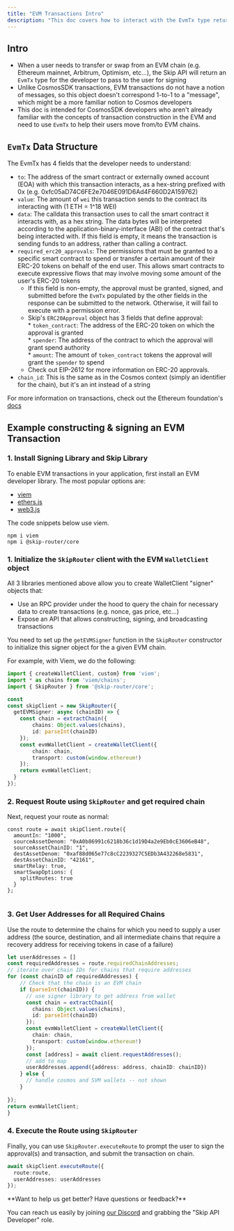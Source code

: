 ```yaml
---
title: "EVM Transactions Intro"
description: "This doc covers how to interact with the EvmTx type returned by the Skip API"
---
```


## Intro

* When a user needs to transfer or swap from an EVM chain (e.g. Ethereum mainnet, Arbitrum, Optimism, etc...), the Skip API will return an `EvmTx` type for the developer to pass to the user for signing
* Unlike CosmosSDK transactions, EVM transactions do not have a notion of messages, so this object doesn't correspond 1-to-1 to a "message", which might be a more familiar notion to Cosmos developers
* This doc is intended for CosmosSDK developers who aren't already familiar with the concepts of transaction construction in the EVM and need to use `EvmTx` to help their users move from/to EVM chains.

## `EvmTx` Data Structure

The EvmTx has 4 fields that the developer needs to understand: 

* `to`: The address of the smart contract or externally owned account (EOA) with which this transaction interacts, as a hex-string prefixed with 0x (e.g. 0xfc05aD74C6FE2e7046E091D6Ad4F660D2A159762)
* `value`: The amount of `wei` this transaction sends to the contract its interacting with (1 ETH = 1^18 WEI)
* `data`: The calldata this transaction uses to call the smart contract it interacts with, as a hex string. The data bytes will be interpreted according to the application-binary-interface (ABI) of the contract that's being interacted with. If this field is empty, it means the transaction is sending funds to an address, rather than calling a contract.
* `required_erc20_approvals`: The permissions that must be granted to a specific smart contract to spend or transfer a certain amount of their ERC-20 tokens on behalf of the end user. This allows smart contracts to execute expressive flows that may involve moving some amount of the user's ERC-20 tokens  
   * If this field is non-empty, the approval must be granted, signed, and submitted before the `EvmTx` populated by the other fields in the response can be submitted to the network. Otherwise, it will fail to execute with a permission error.  
   * Skip's `ERC20Approval` object has 3 fields that define approval:  
         * `token_contract`: The address of the ERC-20 token on which the approval is granted  
         * `spender`: The address of the contract to which the approval will grant spend authority  
         * `amount`: The amount of `token_contract` tokens the approval will grant the `spender` to spend  
   * Check out EIP-2612 for more information on ERC-20 approvals.
* `chain_id`: This is the same as in the Cosmos context (simply an identifier for the chain), but it's an int instead of a string

For more information on transactions, check out the Ethereum foundation's [docs](https://ethereum.org/en/developers/docs/transactions/)

## Example constructing & signing an EVM Transaction

### 1\. Install Signing Library and Skip Library

To enable EVM transactions in your application, first install an EVM developer library. The most popular options are:

* [viem](https://viem.sh/)
* [ethers.js](https://docs.ethers.org/v5/)
* [web3.js](https://web3js.readthedocs.io/en/v1.10.0/)

The code snippets below use viem. 



```Shell Shell
npm i viem
npm i @skip-router/core
```

### 1\. Initialize the `SkipRouter` client with the EVM `WalletClient` object

All 3 libraries mentioned above allow you to create WalletClient "signer" objects that: 

* Use an RPC provider under the hood to query the chain for necessary data to create transactions (e.g. nonce, gas price, etc...)
* Expose an API that allows constructing, signing, and broadcasting transactions

You need to set up the `getEVMSigner` function in the `SkipRouter` constructor to initialize this signer object for the a given EVM chain.

For example, with Viem, we do the following: 



```TypeScript TypeScript
import { createWalletClient, custom} from 'viem';
import * as chains from 'viem/chains';
import { SkipRouter } from '@skip-router/core';

const 
const skipClient = new SkipRouter({
  getEVMSigner: async (chainID) => {
    const chain = extractChain({
  		chains: Object.values(chains), 
  		id: parseInt(chainID)
    });
    const evmWalletClient = createWalletClient({
  		chain: chain,
  		transport: custom(window.ethereum!)
  	});
    return evmWalletClient;
  }
});
```

  
### 2\. Request Route using `SkipRouter` and get required chain

Next, request your route as normal:



```text TypeScript
const route = await skipClient.route({
  amountIn: "1000",
  sourceAssetDenom: "0xA0b86991c6218b36c1d19D4a2e9Eb0cE3606eB48",
  sourceAssetChainID: "1",
  destAssetDenom: "0xaf88d065e77c8cC2239327C5EDb3A432268e5831",
  destAssetChainID: "42161",
  smartRelay: true,
  smartSwapOptions: {
    splitRoutes: true
  }
};
  
```

### 3\. Get User Addresses for all Required Chains

Use the route to determine the chains for which you need to supply a user address (the source, destination, and all intermediate chains that require a recovery address for receiving tokens in case of a failure)



```TypeScript TypeScript
let userAddresses = []
const requiredAddresses = route.requiredChainAddresses;
// iterate over chain IDs for chains that require addresses
for (const chainID of requiredAddresses) {
  	// Check that the chain is an EVM chain
    if (parseInt(chainID)) {
      // use signer library to get address from wallet
      const chain = extractChain({
        chains: Object.values(chains), 
        id: parseInt(chainID)
      });
      const evmWalletClient = createWalletClient({
        chain: chain,
        transport: custom(window.ethereum!)
      });
      const [address] = await client.requestAddresses();
      // add to map
      userAddresses.append({address: address, chainID: chainID})
    } else {
      // handle cosmos and SVM wallets -- not shown
    }
  	
});
return evmWalletClient;
}

```

### 4\. Execute the Route using `SkipRouter`

Finally, you can use `SkipRouter.executeRoute` to prompt the user to sign the approval(s) and transaction, and submit the transaction on chain. 



```TypeScript TypeScript
await skipClient.executeRoute({
  route:route,
  userAddresses: userAddresses
});
```


 <Check>
 **Want to help us get better? Have questions or feedback?**
 
 You can reach us easily by joining [our Discord](https://skip.money/discord) and grabbing the "Skip API Developer" role.
 </Check>